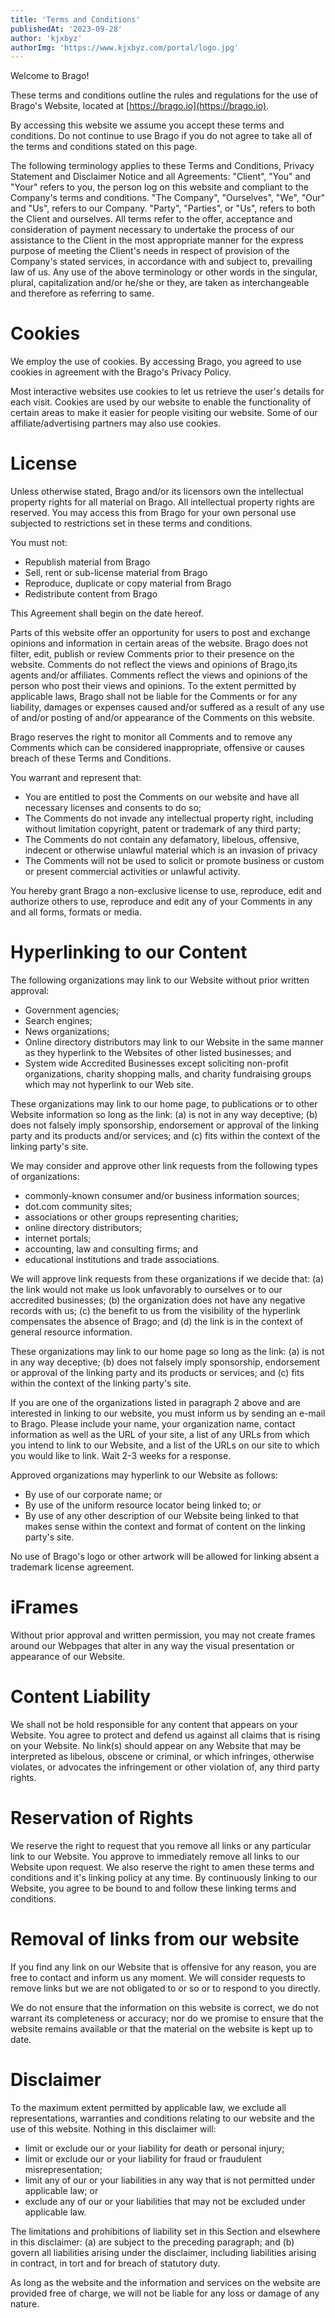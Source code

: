 ```yaml
---
title: 'Terms and Conditions'
publishedAt: '2023-09-28'
author: 'kjxbyz'
authorImg: 'https://www.kjxbyz.com/portal/logo.jpg'
---
```


Welcome to Brago!

These terms and conditions outline the rules and regulations for the use of Brago's Website, located at [https://brago.io](https://brago.io).

By accessing this website we assume you accept these terms and conditions. Do not continue to use Brago if you do not agree to take all of the terms and conditions stated on this page.

The following terminology applies to these Terms and Conditions, Privacy Statement and Disclaimer Notice and all Agreements: "Client", "You" and "Your" refers to you, the person log on this website and compliant to the Company's terms and conditions. "The Company", "Ourselves", "We", "Our" and "Us", refers to our Company. "Party", "Parties", or "Us", refers to both the Client and ourselves. All terms refer to the offer, acceptance and consideration of payment necessary to undertake the process of our assistance to the Client in the most appropriate manner for the express purpose of meeting the Client's needs in respect of provision of the Company's stated services, in accordance with and subject to, prevailing law of us. Any use of the above terminology or other words in the singular, plural, capitalization and/or he/she or they, are taken as interchangeable and therefore as referring to same.

# Cookies

We employ the use of cookies. By accessing Brago, you agreed to use cookies in agreement with the Brago's Privacy Policy.

Most interactive websites use cookies to let us retrieve the user's details for each visit. Cookies are used by our website to enable the functionality of certain areas to make it easier for people visiting our website. Some of our affiliate/advertising partners may also use cookies.

# License

Unless otherwise stated, Brago and/or its licensors own the intellectual property rights for all material on Brago. All intellectual property rights are reserved. You may access this from Brago for your own personal use subjected to restrictions set in these terms and conditions.

You must not:

*   Republish material from Brago
*   Sell, rent or sub-license material from Brago
*   Reproduce, duplicate or copy material from Brago
*   Redistribute content from Brago

This Agreement shall begin on the date hereof.

Parts of this website offer an opportunity for users to post and exchange opinions and information in certain areas of the website. Brago does not filter, edit, publish or review Comments prior to their presence on the website. Comments do not reflect the views and opinions of Brago,its agents and/or affiliates. Comments reflect the views and opinions of the person who post their views and opinions. To the extent permitted by applicable laws, Brago shall not be liable for the Comments or for any liability, damages or expenses caused and/or suffered as a result of any use of and/or posting of and/or appearance of the Comments on this website.

Brago reserves the right to monitor all Comments and to remove any Comments which can be considered inappropriate, offensive or causes breach of these Terms and Conditions.

You warrant and represent that:

*   You are entitled to post the Comments on our website and have all necessary licenses and consents to do so;
*   The Comments do not invade any intellectual property right, including without limitation copyright, patent or trademark of any third party;
*   The Comments do not contain any defamatory, libelous, offensive, indecent or otherwise unlawful material which is an invasion of privacy
*   The Comments will not be used to solicit or promote business or custom or present commercial activities or unlawful activity.

You hereby grant Brago a non-exclusive license to use, reproduce, edit and authorize others to use, reproduce and edit any of your Comments in any and all forms, formats or media.

# Hyperlinking to our Content

The following organizations may link to our Website without prior written approval:

*   Government agencies;
*   Search engines;
*   News organizations;
*   Online directory distributors may link to our Website in the same manner as they hyperlink to the Websites of other listed businesses; and
*   System wide Accredited Businesses except soliciting non-profit organizations, charity shopping malls, and charity fundraising groups which may not hyperlink to our Web site.

These organizations may link to our home page, to publications or to other Website information so long as the link: (a) is not in any way deceptive; (b) does not falsely imply sponsorship, endorsement or approval of the linking party and its products and/or services; and (c) fits within the context of the linking party's site.

We may consider and approve other link requests from the following types of organizations:

*   commonly-known consumer and/or business information sources;
*   dot.com community sites;
*   associations or other groups representing charities;
*   online directory distributors;
*   internet portals;
*   accounting, law and consulting firms; and
*   educational institutions and trade associations.

We will approve link requests from these organizations if we decide that: (a) the link would not make us look unfavorably to ourselves or to our accredited businesses; (b) the organization does not have any negative records with us; (c) the benefit to us from the visibility of the hyperlink compensates the absence of Brago; and (d) the link is in the context of general resource information.

These organizations may link to our home page so long as the link: (a) is not in any way deceptive; (b) does not falsely imply sponsorship, endorsement or approval of the linking party and its products or services; and (c) fits within the context of the linking party's site.

If you are one of the organizations listed in paragraph 2 above and are interested in linking to our website, you must inform us by sending an e-mail to Brago. Please include your name, your organization name, contact information as well as the URL of your site, a list of any URLs from which you intend to link to our Website, and a list of the URLs on our site to which you would like to link. Wait 2-3 weeks for a response.

Approved organizations may hyperlink to our Website as follows:

*   By use of our corporate name; or
*   By use of the uniform resource locator being linked to; or
*   By use of any other description of our Website being linked to that makes sense within the context and format of content on the linking party's site.

No use of Brago's logo or other artwork will be allowed for linking absent a trademark license agreement.

# iFrames

Without prior approval and written permission, you may not create frames around our Webpages that alter in any way the visual presentation or appearance of our Website.

# Content Liability

We shall not be hold responsible for any content that appears on your Website. You agree to protect and defend us against all claims that is rising on your Website. No link(s) should appear on any Website that may be interpreted as libelous, obscene or criminal, or which infringes, otherwise violates, or advocates the infringement or other violation of, any third party rights.

# Reservation of Rights

We reserve the right to request that you remove all links or any particular link to our Website. You approve to immediately remove all links to our Website upon request. We also reserve the right to amen these terms and conditions and it's linking policy at any time. By continuously linking to our Website, you agree to be bound to and follow these linking terms and conditions.

# Removal of links from our website

If you find any link on our Website that is offensive for any reason, you are free to contact and inform us any moment. We will consider requests to remove links but we are not obligated to or so or to respond to you directly.

We do not ensure that the information on this website is correct, we do not warrant its completeness or accuracy; nor do we promise to ensure that the website remains available or that the material on the website is kept up to date.

# Disclaimer

To the maximum extent permitted by applicable law, we exclude all representations, warranties and conditions relating to our website and the use of this website. Nothing in this disclaimer will:

*   limit or exclude our or your liability for death or personal injury;
*   limit or exclude our or your liability for fraud or fraudulent misrepresentation;
*   limit any of our or your liabilities in any way that is not permitted under applicable law; or
*   exclude any of our or your liabilities that may not be excluded under applicable law.

The limitations and prohibitions of liability set in this Section and elsewhere in this disclaimer: (a) are subject to the preceding paragraph; and (b) govern all liabilities arising under the disclaimer, including liabilities arising in contract, in tort and for breach of statutory duty.

As long as the website and the information and services on the website are provided free of charge, we will not be liable for any loss or damage of any nature.
